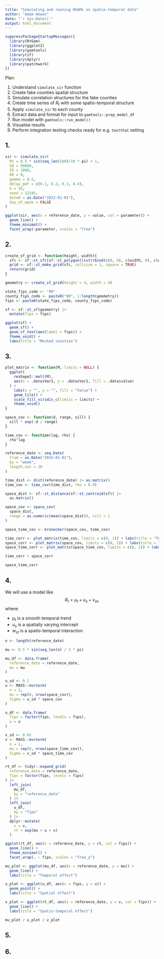 ```yaml
---
title: "Simulating and running HGAMs on spatio-temporal data"
author: "Adam Howes"
date: "`r Sys.Date()`"
output: html_document
---
```


```r
suppressPackageStartupMessages({
  library(RtGam)
  library(ggplot2)
  library(gamtools)
  library(sf)
  library(dplyr)
  library(patchwork)
})
```

Plan:

1. Understand `simulate_sir` function
1. Create fake counties spatial structure
1. Simulate correlation structures for the fake counties
1. Create time series of $R_t$ with some spatio-temporal structure
1. Apply `simulate_sir` to each county
1. Extract data and format for input to `gamtools::prep_model_df`
1. Run model with `gamtools::run_model()`
1. Visualise results
1. Perform integration testing checks ready for e.g. `testthat` setting

## 1.

```r
sir <- simulate_sir(
  Rt = 0.5 * sin(seq_len(100)/10 * pi) + 1,
  S0 = 99000,
  I0 = 1000,
  R0 = 0,
  gamma = 0.5,
  delay_pmf = c(0.1, 0.2, 0.3, 0.4),
  k = 10,
  seed = 12345,
  date0 = as.Date("2023-01-01"),
  day_of_week = FALSE
)

ggplot(sir, aes(x = reference_date, y = value, col = parameter)) +
  geom_line() +
  theme_minimal() +
  facet_wrap(~parameter, scales = "free")
```

## 2.

```r
create_sf_grid <- function(height, width){
  sfc <- sf::st_sfc(sf::st_polygon(list(rbind(c(0, 0), c(width, 0), c(width, height), c(0, 0)))))
  grid <- sf::st_make_grid(sfc, cellsize = 1, square = TRUE)
  return(grid)
}

geometry <- create_sf_grid(height = 4, width = 4)

state_fips_code <- "99"
county_fips_code <- paste0("00", 1:length(geometry))
fips <- paste0(state_fips_code, county_fips_code)

sf <- sf::st_sf(geometry) |>
  mutate(fips = fips)

ggplot(sf) +
  geom_sf() +
  geom_sf_text(aes(label = fips)) +
  theme_void() +
  labs(title = "Mocked counties")
```

## 3.

```r
plot_matrix <- function(M, limits = NULL) {
  ggplot(
    reshape2::melt(M),
    aes(x = .data$Var1, y = .data$Var2, fill = .data$value)
  ) +
    labs(x = "", y = "", fill = "Value") +
    geom_tile() +
    scale_fill_viridis_c(limits = limits) +
    theme_void()
}

space_cov <- function(d, range, sill) {
  sill * exp(-d / range)
}

time_cov <- function(lag, rho) {
  rho^lag
}

reference_date <- seq.Date(
  from = as.Date("2025-01-01"),
  by = "week",
  length.out = 20
)

time_dist <- dist(reference_date) |> as.matrix()
time_cov <- time_cov(time_dist, rho = 0.9)

space_dist <- sf::st_distance(sf::st_centroid(sf)) |>
  as.matrix()

space_cov <- space_cov(
  space_dist,
  range = as.numeric(mean(space_dist)), sill = 1
)

space_time_cov <- kronecker(space_cov, time_cov)

time_corr <- plot_matrix(time_cov, limits = c(0, 1)) + labs(title = "Temporal", fill = "Correlation")
space_corr <- plot_matrix(space_cov, limits = c(0, 1)) + labs(title = "Spatial", fill = "Correlation")
space_time_corr <- plot_matrix(space_time_cov, limits = c(0, 1)) + labs(title = "Spatio-temporal", fill = "Correlation")

time_corr + space_corr

space_time_corr
```

## 4.

We will use a model like
$$
R_t = \mu_t + u_s + v_{st},
$$
where:

* $\mu_t$ is a smooth temporal trend
* $u_s$ is a spatially varying intercept
* $w_{st}$ is a spatio-temporal interaction

```r
n <- length(reference_date)

mu <- 0.5 * sin(seq_len(n) / 5 * pi)

mu_df <- data.frame(
  reference_date = reference_date,
  mu = mu
)

u_sd <- 0.1
u <- MASS::mvrnorm(
  n = 1,
  mu = rep(0, nrow(space_cov)),
  Sigma = u_sd * space_cov
)

u_df <- data.frame(
  fips = factor(fips, levels = fips),
  u = u
)

v_sd <- 0.05
v <- MASS::mvrnorm(
  n = 1,
  mu = rep(0, nrow(space_time_cov)),
  Sigma = v_sd * space_time_cov
)

rt_df <- tidyr::expand_grid(
  reference_date = reference_date,
  fips = factor(fips, levels = fips)
) |>
  left_join(
    mu_df,
    by = "reference_date"
  ) |>
  left_join(
    u_df,
    by = "fips"
  ) |>
  dplyr::mutate(
    v = v,
    rt = exp(mu + u + v)
  )

ggplot(rt_df, aes(x = reference_date, y = rt, col = fips)) +
  geom_line() +
  theme_minimal() +
  facet_wrap(. ~ fips, scales = "free_y")

mu_plot <- ggplot(mu_df, aes(x = reference_date, y = mu)) +
  geom_line() +
  labs(title = "Temporal effect")

u_plot <- ggplot(u_df, aes(x = fips, y = u)) +
  geom_point() +
  labs(title = "Spatial effect")

v_plot <- ggplot(rt_df, aes(x = reference_date, y = v, col = fips)) +
  geom_line() +
  labs(title = "Spatio-temporal effect")

mu_plot / u_plot / v_plot
```

## 5.

## 6.